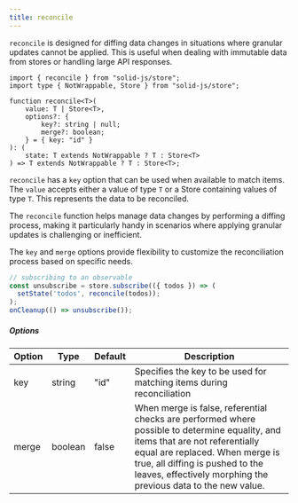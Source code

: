 ```yaml
---
title: reconcile
---
```


`reconcile` is designed for diffing data changes in situations where granular updates cannot be applied. This is useful when dealing with immutable data from stores or handling large API responses.

```tsx
import { reconcile } from "solid-js/store";
import type { NotWrappable, Store } from "solid-js/store";

function reconcile<T>(
	value: T | Store<T>,
	options?: {
		key?: string | null;
		merge?: boolean;
	} = { key: "id" }
): (
	state: T extends NotWrappable ? T : Store<T>
) => T extends NotWrappable ? T : Store<T>;
```

`reconcile` has a `key` option that can be used when available to match items. The `value` accepts either a value of type `T` or a Store containing values of type `T`. This represents the data to be reconciled.

The `reconcile` function helps manage data changes by performing a diffing process, making it particularly handy in scenarios where applying granular updates is challenging or inefficient.

The `key` and `merge` options provide flexibility to customize the reconciliation process based on specific needs.

```ts
// subscribing to an observable
const unsubscribe = store.subscribe(({ todos }) => (
  setState('todos', reconcile(todos));
);
onCleanup(() => unsubscribe());

```

##### Options

| Option | Type | Default | Description |
| --- | --- | --- | --- |
| key | string | "id" | Specifies the key to be used for matching items during reconciliation |
| merge | boolean | false | When merge is false, referential checks are performed where possible to determine equality, and items that are not referentially equal are replaced. When merge is true, all diffing is pushed to the leaves, effectively morphing the previous data to the new value. |
